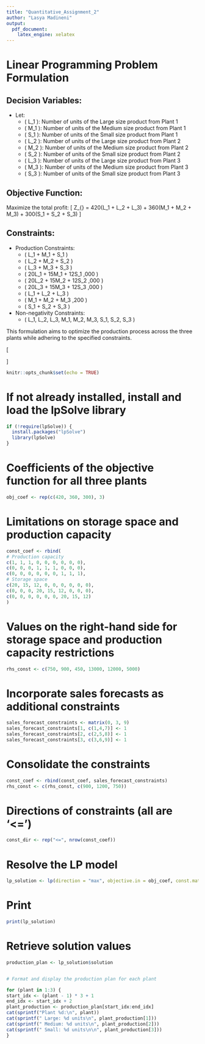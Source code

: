 ---
title: "Quantitative_Assignment_2"
author: "Lasya Madineni"
output:
  pdf_document:
    latex_engine: xelatex
---



# Linear Programming Problem Formulation

## Decision Variables:

- Let:
  - \( L_1 \): Number of units of the Large size product from Plant 1
  - \( M_1 \): Number of units of the Medium size product from Plant 1
  - \( S_1 \): Number of units of the Small size product from Plant 1
  - \( L_2 \): Number of units of the Large size product from Plant 2
  - \( M_2 \): Number of units of the Medium size product from Plant 2
  - \( S_2 \): Number of units of the Small size product from Plant 2
  - \( L_3 \): Number of units of the Large size product from Plant 3
  - \( M_3 \): Number of units of the Medium size product from Plant 3
  - \( S_3 \): Number of units of the Small size product from Plant 3

## Objective Function:

Maximize the total profit:
\[ Z_{\text{max}} = 420(L_1 + L_2 + L_3) + 360(M_1 + M_2 + M_3) + 300(S_1 + S_2 + S_3) \]

## Constraints:

- Production Constraints:
  - \( L_1 + M_1 + S_1 \leq 750 \)
  - \( L_2 + M_2 + S_2 \leq 900 \)
  - \( L_3 + M_3 + S_3 \leq 450 \)
  - \( 20L_1 + 15M_1 + 12S_1 \leq 13,000 \)
  - \( 20L_2 + 15M_2 + 12S_2 \leq 12,000 \)
  - \( 20L_3 + 15M_3 + 12S_3 \leq 5,000 \)
  - \( L_1 + L_2 + L_3 \leq 900 \)
  - \( M_1 + M_2 + M_3 \leq 1,200 \)
  - \( S_1 + S_2 + S_3 \leq 750 \)

- Non-negativity Constraints:
  - \( L_1, L_2, L_3, M_1, M_2, M_3, S_1, S_2, S_3 \geq 0 \)

This formulation aims to optimize the production process across the three plants while adhering to the specified constraints.

\[
\begin{aligned}
& L1 + M1 + S1 + 0L2 + 0M2 + 0S2 + 0L3 + 0M3 + 0S3 \leq 750 \\
& 0L1 + 0M1 + 0S1 + L2 + M2 + S2 + 0L3 + 0M3 + 0S3 \leq 900 \\
& 0L1 + 0M1 + 0S1 + 0L2 + 0M2 + 0S2 + L3 + M3 + S3 \leq 450 \\
& 20L1 + 15M1 + 12S1 + 0L2 + 0M2 + 0S2 + 0L3 + 0M3 + 0S3 \leq 13000 \\
& 0L1 + 0M1 + 0S1 + 20L2 + 15M2 + 12S2 + 0L3 + 0M3 + 0S3 \leq 12000 \\
& 0L1 + 0M1 + 0S1 + 0L2 + 0M2 + 0S2 + 20L3 + 15M3 + 12S3 \leq 5000 \\
& L1 + 0M1 + 0S1 + L2 + 0M2 + 0S2 + L3 + 0M3 + 0S3 \leq 900 \\
& 0L1 + M1 + 0S1 + 0L2 + M2 + 0S2 + 0L3 + M3 + 0S3 \leq 1200 \\
& 0L1 + 0M1 + S1 + 0L2 + 0M2 + S2 + 0L3 + 0M3 + S3 \leq 750 \\
\end{aligned}
\]


```{r setup, include=FALSE}
knitr::opts_chunk$set(echo = TRUE)
```

# If not already installed, install and load the lpSolve library

```{r lpsolve}

if (!require(lpSolve)) {
  install.packages("lpSolve")
  library(lpSolve)
}
```

# Coefficients of the objective function for all three plants

```{r objective}
obj_coef <- rep(c(420, 360, 300), 3)

```

# Limitations on storage space and production capacity

```{r storage_production}

const_coef <- rbind(
# Production capacity
c(1, 1, 1, 0, 0, 0, 0, 0, 0),
c(0, 0, 0, 1, 1, 1, 0, 0, 0),
c(0, 0, 0, 0, 0, 0, 1, 1, 1),
# Storage space
c(20, 15, 12, 0, 0, 0, 0, 0, 0),
c(0, 0, 0, 20, 15, 12, 0, 0, 0),
c(0, 0, 0, 0, 0, 0, 20, 15, 12)
)
```


# Values on the right-hand side for storage space and production capacity restrictions
```{r constant}
rhs_const <- c(750, 900, 450, 13000, 12000, 5000)
```


# Incorporate sales forecasts as additional constraints
```{r sales_forecasrs_constraints}
sales_forecast_constraints <- matrix(0, 3, 9)
sales_forecast_constraints[1, c(1,4,7)] <- 1
sales_forecast_constraints[2, c(2,5,8)] <- 1
sales_forecast_constraints[3, c(3,6,9)] <- 1
```

# Consolidate the constraints
```{r combine_const}
const_coef <- rbind(const_coef, sales_forecast_constraints)
rhs_const <- c(rhs_const, c(900, 1200, 750))
```

# Directions of constraints (all are '<=')
```{r const_dir}
const_dir <- rep("<=", nrow(const_coef))
```

# Resolve the LP model
```{r lp_sol}
lp_solution <- lp(direction = "max", objective.in = obj_coef, const.mat = const_coef, const.dir = const_dir, const.rhs = rhs_const, all.int = TRUE)
```

# Print
```{r print}
print(lp_solution)

```


# Retrieve solution values

```{r prod_plan}
production_plan <- lp_solution$solution


# Format and display the production plan for each plant

for (plant in 1:3) {
start_idx <- (plant - 1) * 3 + 1
end_idx <- start_idx + 2
plant_production <- production_plan[start_idx:end_idx]
cat(sprintf("Plant %d:\n", plant))
cat(sprintf(" Large: %d units\n", plant_production[1]))
cat(sprintf(" Medium: %d units\n", plant_production[2]))
cat(sprintf(" Small: %d units\n\n", plant_production[3]))
}
```

